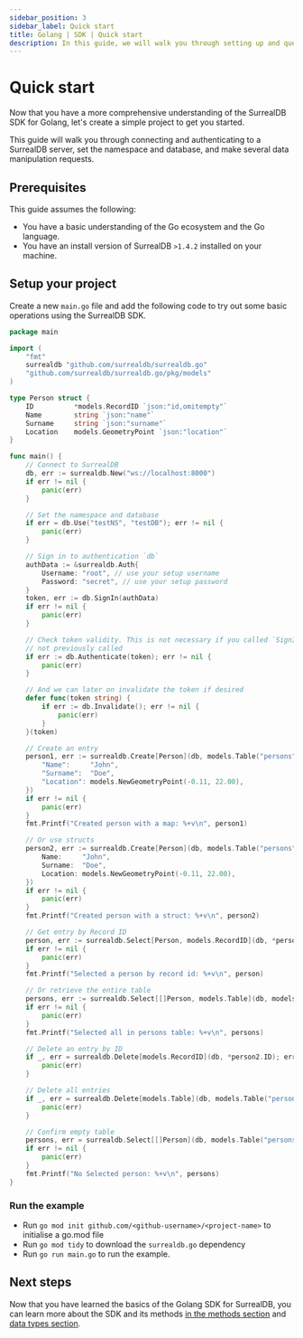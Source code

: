 ```yaml
---
sidebar_position: 3
sidebar_label: Quick start
title: Golang | SDK | Quick start
description: In this guide, we will walk you through setting up and querying your first project with the Golang SDK for SurrealDB.
---
```


# Quick start

Now that you have a more comprehensive understanding of the SurrealDB SDK for Golang, let's create a simple project to get you started.

This guide will walk you through connecting and authenticating to a SurrealDB server, set the namespace and database, and make several data manipulation requests.

## Prerequisites

This guide assumes the following:
- You have a basic understanding of the Go ecosystem and the Go language.
- You have an install version of SurrealDB `>1.4.2` installed on your machine.

## Setup your project

Create a new `main.go` file and add the following code to try out some basic operations using the SurrealDB SDK.

```go
package main

import (
	"fmt"
	surrealdb "github.com/surrealdb/surrealdb.go"
	"github.com/surrealdb/surrealdb.go/pkg/models"
)

type Person struct {
	ID      	*models.RecordID `json:"id,omitempty"`
	Name    	string `json:"name"`
	Surname 	string `json:"surname"`
	Location 	models.GeometryPoint `json:"location"`
}

func main() {
	// Connect to SurrealDB
	db, err := surrealdb.New("ws://localhost:8000")
	if err != nil {
		panic(err)
	}

	// Set the namespace and database
	if err = db.Use("testNS", "testDB"); err != nil {
		panic(err)
	}

	// Sign in to authentication `db`
	authData := &surrealdb.Auth{
		Username: "root", // use your setup username
		Password: "secret", // use your setup password
	}
	token, err := db.SignIn(authData)
	if err != nil {
		panic(err)
	}

	// Check token validity. This is not necessary if you called `SignIn` before. This authenticates the `db` instance too if sign in was
	// not previously called
	if err := db.Authenticate(token); err != nil {
		panic(err)
	}

	// And we can later on invalidate the token if desired
	defer func(token string) {
		if err := db.Invalidate(); err != nil {
			panic(err)
		}
	}(token)

	// Create an entry
	person1, err := surrealdb.Create[Person](db, models.Table("persons"), map[interface{}]interface{}{
		"Name":     "John",
		"Surname":  "Doe",
		"Location": models.NewGeometryPoint(-0.11, 22.00),
	})
	if err != nil {
		panic(err)
	}
	fmt.Printf("Created person with a map: %+v\n", person1)

	// Or use structs
	person2, err := surrealdb.Create[Person](db, models.Table("persons"), Person{
		Name:     "John",
		Surname:  "Doe",
		Location: models.NewGeometryPoint(-0.11, 22.00),
	})
	if err != nil {
		panic(err)
	}
	fmt.Printf("Created person with a struct: %+v\n", person2)

	// Get entry by Record ID
	person, err := surrealdb.Select[Person, models.RecordID](db, *person1.ID)
	if err != nil {
		panic(err)
	}
	fmt.Printf("Selected a person by record id: %+v\n", person)

	// Or retrieve the entire table
	persons, err := surrealdb.Select[[]Person, models.Table](db, models.Table("persons"))
	if err != nil {
		panic(err)
	}
	fmt.Printf("Selected all in persons table: %+v\n", persons)

	// Delete an entry by ID
	if _, err = surrealdb.Delete[models.RecordID](db, *person2.ID); err != nil {
		panic(err)
	}

	// Delete all entries
	if _, err = surrealdb.Delete[models.Table](db, models.Table("persons")); err != nil {
		panic(err)
	}

	// Confirm empty table
	persons, err = surrealdb.Select[[]Person](db, models.Table("persons"))
	if err != nil {
		panic(err)
	}
	fmt.Printf("No Selected person: %+v\n", persons)
}
```

### Run the example

- Run `go mod init github.com/<github-username>/<project-name>` to initialise a go.mod file
- Run `go mod tidy` to download the `surrealdb.go` dependency
- Run `go run main.go` to run the example.

## Next steps

Now that you have learned the basics of the Golang SDK for SurrealDB, you can learn more about the SDK and its methods [in the methods section](/docs/sdk/golang/methods) and [data types section](/docs/sdk/golang/data-types).
